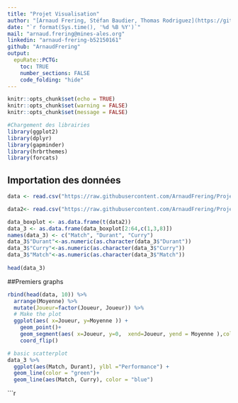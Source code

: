 ```yaml
---
title: "Projet Visualisation"
author: "[Arnaud Frering, Stéfan Baudier, Thomas Rodriguez](https://github.com/ArnaudFrering)"
date: "`r format(Sys.time(), '%d %B %Y')`"
mail: "arnaud.frering@mines-ales.org"
linkedin: "arnaud-frering-b52150161"
github: "ArnaudFrering"
output:
  epuRate::PCTG:
    toc: TRUE
    number_sections: FALSE
    code_folding: "hide"
---
```


```r
knitr::opts_chunk$set(echo = TRUE)
knitr::opts_chunk$set(warning = FALSE)
knitr::opts_chunk$set(message = FALSE)
```

```r
#Chargement des librairies
library(ggplot2) 
library(dplyr)
library(gapminder) 
library(hrbrthemes)
library(forcats)
```

## Importation des données 

```r
data <- read.csv("https://raw.githubusercontent.com/ArnaudFrering/Projet_Visualisation/master/Tableau_Points_Fantasy.csv", header = TRUE, sep = ";")

data2<- read.csv("https://raw.githubusercontent.com/ArnaudFrering/Projet_Visualisation/master/Donnees_boxplot.csv", header = FALSE, sep = ";")

data_boxplot <- as.data.frame(t(data2))
data_3 <- as.data.frame(data_boxplot[2:64,c(1,3,8)])
names(data_3) <- c("Match", "Durant", "Curry")
data_3$"Durant"<-as.numeric(as.character(data_3$"Durant"))
data_3$"Curry"<-as.numeric(as.character(data_3$"Curry"))
data_3$"Match"<-as.numeric(as.character(data_3$"Match"))
  
head(data_3)
```

##Premiers graphs

```r
rbind(head(data, 10)) %>%
  arrange(Moyenne) %>%
  mutate(Joueur=factor(Joueur, Joueur)) %>%
  # Make the plot
  ggplot(aes( x=Joueur, y=Moyenne )) +
    geom_point()+
    geom_segment(aes( x=Joueur, y=0,  xend=Joueur, yend = Moyenne ),color = "black")+
    coord_flip()
```

```r
# basic scatterplot
data_3 %>%
  ggplot(aes(Match, Durant), ylbl ="Performance") +
  geom_line(color = "green")+
  geom_line(aes(Match, Curry), color = "blue")
```

```r

